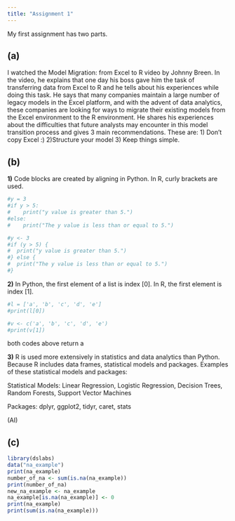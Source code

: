 ```yaml
---
title: "Assignment 1"
---
```


My first assignment has two parts.

## (a)

I watched the Model Migration: from Excel to R video by Johnny Breen. In the video, he explains that one day his boss gave him the task of transferring data from Excel to R and he tells about his experiences while doing this task. He says that many companies maintain a large number of legacy models in the Excel platform, and with the advent of data analytics, these companies are looking for ways to migrate their existing models from the Excel environment to the R environment. He shares his experiences about the difficulties that future analysts may encounter in this model transition process and gives 3 main recommendations. These are: 1) Don't copy Excel :) 2)Structure your model 3) Keep things simple.

## (b)

**1)** Code blocks are created by aligning in Python. In R, curly brackets are used.

```r
#y = 3
#if y > 5:
#    print("y value is greater than 5.")
#else:
#    print("The y value is less than or equal to 5.")
```

```r
#y <- 3
#if (y > 5) {
#  print("y value is greater than 5.")
#} else {
#  print("The y value is less than or equal to 5.")
#}
```

**2)** In Python, the first element of a list is index \[0\]. In R, the first element is index \[1\].

```r
#l = ['a', 'b', 'c', 'd', 'e']
#print(l[0])
```

```r
#v <- c('a', 'b', 'c', 'd', 'e')
#print(v[1])
```

both codes above return a

**3)** R is used more extensively in statistics and data analytics than Python. Because R includes data frames, statistical models and packages. Examples of these statistical models and packages:

Statistical Models: Linear Regression, Logistic Regression, Decision Trees, Random Forests, Support Vector Machines

Packages: dplyr, ggplot2, tidyr, caret, stats

(AI)

## **(c)**

```r
library(dslabs)
data("na_example")
print(na_example)
number_of_na <- sum(is.na(na_example))
print(number_of_na)
new_na_example <- na_example
na_example[is.na(na_example)] <- 0
print(na_example)
print(sum(is.na(na_example)))
```
